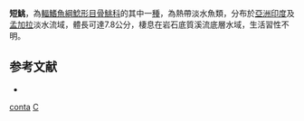 {{Speciesbox
| taxon = Conta conta
| binomial_authority = [[弗朗西斯·布坎南-漢密爾頓|Hamilton]], 1822
| status = DD
| status_system = IUCN3.1
| synonyms = *''Pimelodus conta'', Hamilton, 1822
*''Hara conta'', Hamilton, 1822
*''Hara elongata'', Day, 1872
*''Hara elongata'', Day, 1872
*''Conta elongata'', Day, 1872
}}
'''短鮡'''，為[[輻鰭魚綱|輻鰭魚綱]][[鯰形目|鯰形目]][[骨鮡科|骨鮡科]]的其中一[[種|種]]，為熱帶淡水魚類，分布於[[亞洲|亞洲]][[印度|印度]]及[[孟加拉|孟加拉]]淡水流域，體長可達7.8公分，棲息在岩石底質溪流底層水域，生活習性不明。

==参考文献==
*{{FishBase_species|genus=Conta|species=conta|year=2015|month=3}}

{{Taxonbar}}
[[Category:短鮡屬|conta]]
[[Category:1822年描述的魚類|C]]